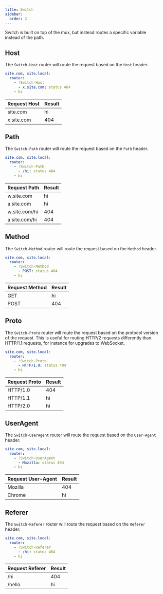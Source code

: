 ```yaml
---
title: Switch
sidebar:
  order: 2
---
```


Switch is built on top of the mux, but instead routes a specific variable instead of the path.

## Host

The `Switch-Host` router will route the request based on the `Host` header.

```yaml
site.com, site.local:
  router:
    - !Switch-Host
      - x.site.com: status 404
    - hi
```

| Request Host | Result |
| ------------ | ------ |
| site.com     | hi     |
| x.site.com   | 404    |

## Path

The `Switch-Path` router will route the request based on the `Path` header.

```yaml
site.com, site.local:
  router:
    - !Switch-Path
      - /hi: status 404
    - hi
```

| Request Path  | Result |
| ------------- | ------ |
| w.site.com    | hi     |
| a.site.com    | hi     |
| w.site.com/hi | 404    |
| a.site.com/hi | 404    |

## Method

The `Switch-Method` router will route the request based on the `Method` header.

```yaml
site.com, site.local:
  router:
    - !Switch-Method
      - POST: status 404
    - hi
```

| Request Method | Result |
| -------------- | ------ |
| GET            | hi     |
| POST           | 404    |

## Proto

The `Switch-Proto` router will route the request based on the protocol version of the request.
This is useful for routing HTTP/2 requests differently than HTTP/1.1 requests, for instance for upgrades to WebSocket.

```yaml
site.com, site.local:
  router:
    - !Switch-Proto
      - HTTP/1.0: status 404
    - hi
```

| Request Proto | Result |
| ------------- | ------ |
| HTTP/1.0      | 404    |
| HTTP/1.1      | hi     |
| HTTP/2.0      | hi     |

## UserAgent

The `Switch-UserAgent` router will route the request based on the `User-Agent` header.

```yaml
site.com, site.local:
  router:
    - !Switch-UserAgent
      - Mozilla: status 404
    - hi
```

| Request User-Agent | Result |
| ------------------ | ------ |
| Mozilla            | 404    |
| Chrome             | hi     |

## Referer

The `Switch-Referer` router will route the request based on the `Referer` header.

```yaml
site.com, site.local:
  router:
    - !Switch-Referer
      - /hi: status 404
    - hi
```

| Request Referer | Result |
| --------------- | ------ |
| /hi             | 404    |
| /hello          | hi     |

